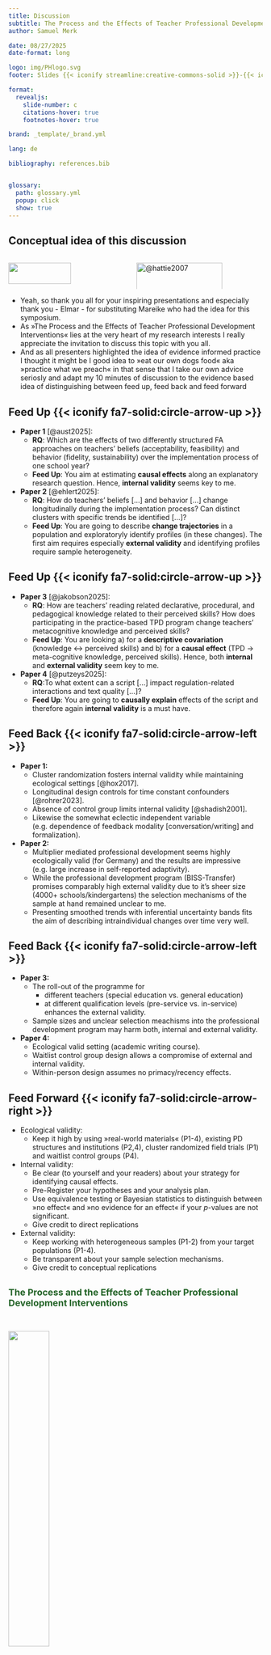 ```yaml
---
title: Discussion
subtitle: The Process and the Effects of Teacher Professional Development Interventions
author: Samuel Merk 

date: 08/27/2025
date-format: long

logo: img/PHlogo.svg
footer: Slides {{< iconify streamline:creative-commons-solid >}}-{{< iconify fa6-brands:creative-commons-by >}}-licenced at https://ogy.de/merk-EARLI25

format: 
  revealjs:
    slide-number: c
    citations-hover: true
    footnotes-hover: true

brand: _template/_brand.yml    

lang: de

bibliography: references.bib


glossary:
  path: glossary.yml
  popup: click
  show: true
---
```


## Conceptual idea of this discussion {.center}

::::::: columns
:::: {.column width="40%"}
::: fragment
![](img/dogfooding.jpg){width="80%" fig-alt="Image created with DALLE2 with the prompt 'Make me funny cartoonish picture for the slogan 'eat your own dogs food'"}
:::
::::

:::: {.column width="60%"}
::: fragment
![@hattie2007](img/FeedCircle.svg){width="90%"}
:::
::::
:::::::

::: notes
-   Yeah, so thank you all for your inspiring presentations and especially thank you - Elmar - for substituting Mareike who had the idea for this symposium.
-   As »The Process and the Effects of Teacher Professional Development Interventions« lies at the very heart of my research interests I really appreciate the invitation to discuss this topic with you all.
-   And as all presenters highlighted the idea of evidence informed practice I thought it might be I good idea to »eat our own dogs food« aka »practice what we preach« in that sense that I take our own advice seriosly and adapt my 10 minutes of discussion to the evidence based idea of distinguishing between feed up, feed back and feed forward
:::

## Feed Up {{< iconify fa7-solid:circle-arrow-up >}} {.smaller}

-   **Paper 1** [@aust2025]:
    -   **RQ**: Which are the effects of two differently structured FA approaches on teachers’ beliefs (acceptability, feasibility) and behavior (fidelity, sustainability) over the implementation process of one school year?
    -   **Feed Up**: You aim at estimating **causal effects** along an explanatory research question. Hence, **internal validity** seems key to me.
-   **Paper 2** [@ehlert2025]:
    -   **RQ**: How do teachers’ beliefs \[...\] and behavior \[...\] change longitudinally during the implementation process? Can distinct clusters with specific trends be identified \[...\]?
    -   **Feed Up**: You are going to describe **change trajectories** in a population and exploratoryly identify profiles (in these changes). The first aim requires especially **external validity** and identifying profiles require sample heterogeneity.

## Feed Up {{< iconify fa7-solid:circle-arrow-up >}} {.smaller}

-   **Paper 3** [@jakobson2025]:
    -   **RQ**: How are teachers’ reading related declarative, procedural, and pedagogical knowledge related to their perceived skills? How does participating in the practice-based TPD program change teachers’ metacognitive knowledge and perceived skills?
    -   **Feed Up**: You are looking a) for a **descriptive covariation** (knowledge $\leftrightarrow$ perceived skills) and b) for a **causal effect** (TPD $\rightarrow$ meta-cognitive knowledge, perceived skills). Hence, both **internal** and **external validity** seem key to me.
-   **Paper 4** [@putzeys2025]:
    -   **RQ**:To what extent can a script \[...\] impact regulation-related interactions and text quality \[...\]?
    -   **Feed Up**: You are going to **causally explain**  effects of the script and therefore again **internal validity** is a must have.

## Feed Back {{< iconify fa7-solid:circle-arrow-left >}} {.smaller .scrollable}
-   **Paper 1:**
    -   Cluster randomization fosters internal validity while maintaining ecological settings [@hox2017].
    -   Longitudinal design controls for time constant confounders [@rohrer2023].
    -   Absence of control group limits internal validity [@shadish2001].
    -   Likewise the somewhat eclectic independent variable (e.g. dependence of feedback modality \[conversation/writing\] and formalization).
-   **Paper 2:**
    -   Multiplier mediated professional development seems highly ecologically valid (for Germany) and the results are impressive (e.g. large increase in self-reported adaptivity).
    -   While the professional development program (BISS-Transfer) promises comparably high external validity due to it's sheer size (4000+ schools/kindergartens) the selection mechanisms of the sample at hand remained unclear to me.
    -   Presenting smoothed trends with inferential uncertainty bands fits the aim of describing intraindividual changes over time very well.

:::: {.footer}
::::

## Feed Back {{< iconify fa7-solid:circle-arrow-left >}} {.smaller}
-   **Paper 3:**
    -   The roll-out of the programme for 
        - different teachers (special education vs. general education) 
        - at different qualification levels (pre-service vs. in-service) enhances the external validity.
    -   Sample sizes and unclear selection meachisms into the professional development program may harm both, internal and external validity.
-   **Paper 4:**
    -   Ecological valid setting (academic writing course).
    -   Waitlist control group design allows a compromise of external and internal validity.
    -   Within-person design assumes no primacy/recency effects.

## Feed Forward {{< iconify fa7-solid:circle-arrow-right >}} {.smaller .scrollable}
- Ecological validity: 
   - Keep it high by using »real-world materials« (P1-4), existing PD structures and institutions (P2,4), cluster randomized field trials (P1) and waitlist control groups (P4).
- Internal validity:
   - Be clear (to yourself and your readers) about your strategy for identifying causal effects.
   - Pre-Register your hypotheses and your analysis plan.
   - Use equivalence testing or Bayesian statistics to distinguish between »no effect« and »no evidence for an effect« if your *p*-values are not significant.
   - Give credit to direct replications
- External validity:
   - Keep working with heterogeneous samples (P1-2) from your target populations (P1-4).
   - Be transparent about your sample selection mechanisms.
   - Give credit to conceptual replications

:::: {.footer}
::::

##

[**The Process and the Effects of Teacher Professional Development Interventions**]{style="text-align: center; font-size: 1.28em; color:#236327;"}

<br>

![](img/FeedCircle.svg){fig-align="center" width="40%"}

## References {.smaller}

::: footer
:::